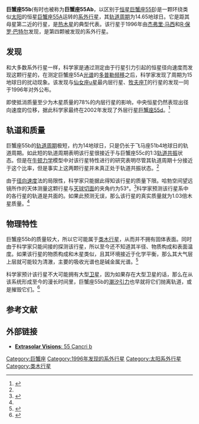 {{Infobox Planet
| bgcolour = #A0B0FF
| image =
| caption =
| name = 巨蟹座55b
| parent star = yes
| star = 巨蟹座55
| planet = 
| constell = 巨蟹座
| distance = 40.9光年
| RA = {{RA|08|52|35.8}}
| DEC = {{DEC|+28|19|51}}
| class = G8V
| discovery = yes
| discovery_ref = 
| discoverer = 杰弗里·马西和R·保罗·巴特尔
| discovered = 1996年4月12日
| discovery_method = 径向速度法
| semimajor = 0.115 ± 0.0000011天文单位<ref name=fischer>{{cite journal | author =DA Fischer ''et al.'' | title=Five Planets Orbiting 55 Cancri |journal=Astrophysical Journal |issue=675| page=790-801 |doi=10.1086/525512 | volume =675|date=2008年3月}}</ref>
| semiminor = 
| orbital_circ = 
| eccentricity = 
| period = 14.65162 ± 0.0007地球日<ref name=fischer />
| inclination = 
| long_periastron = 131.94 ± 30°<ref name=fischer />
| time_periastron = 2,450,002.94749 ± 1.2儒略日<ref name=fischer />
| semi-amp = 71.32 ± 0.41m/s<ref name=fischer />
| physical_characteristics = yes
| mean_radius = 
| density = 
| surface_grav = 
| mass = 0.824 ± 0.007倍木星质量<ref name=fischer />
| single_temperature = 
| magnitude = 5.95
}}

'''巨蟹座55b'''(有时也被称为'''巨蟹座55Ab'''，以区别于[[恒星|恒星]][[轩辕增十九|巨蟹座55B]])是一颗环绕类似[[太阳|太阳]]的恒星[[轩辕增十九|巨蟹座55A]]运转的[[系外行星|系外行星]]，其[[轨道周期|轨道周期]]为14.65地球日。它是距其母星第二近的行星，是[[热木星|热木星]]的典型代表。该行星于1996年由[[杰弗里·马西|杰弗里·马西]]和[[R·保罗·巴特尔|R·保罗·巴特尔]]发现，是第四颗被发现的系外行星。

==发现==
和大多数系外行星一样，科学家是通过测定由于行星引力引起的恒星径向速度而发现这颗行星的，在测定巨蟹座55A[[光谱|光谱]]的[[多普勒频移|多普勒频移]]之后，科学家发现了周期为15地球日的扰动现象。该发现与[[仙女座υ星|仙女座υ星]]最内层行星、[[牧夫座T|牧夫座T]]的行星的发现一同于1996年对外公布。

即使抵消质量至少为木星质量的78%的内层行星的影响，中央恒星仍然表现出径向速度的位移，据此科学家最终在2002年发现了外层行星[[巨蟹座55d|巨蟹座55d]]。<ref>{{cite journal | url=http://www.iop.org/EJ/article/1538-4357/474/2/L115/5590.html | author=Butler ''et al.'' | title=Three New 51 Pegasi-Type Planets | journal=The [[Astrophysical_Journal|Astrophysical Journal]] | volume=474 | issue=2 | year=1997 | pages=L115–L118 | doi=10.1086/310444 | access-date=2009-05-24 | archive-date=2019-12-09 | archive-url=https://web.archive.org/web/20191209213342/http://www.iop.org/EJ/article/1538-4357/474/2/L115/5590.html | dead-url=no }}</ref>

==轨道和质量==
巨蟹座55b的[[轨道周期|轨道周期]]极短，约为14地球日，只是仍长于飞马座51b4地球日的轨道周期。如此短的轨道周期表明该行星很接近于与巨蟹座55c的1:3[[轨道共振|轨道共振]]状态。但是在[[牛顿力学|牛顿力学]]模型中对该行星特性进行的研究表明尽管其轨道周期十分接近于这个比率，但是事实上这两颗行星并未真正处于轨道共振状态。<ref name=fischer />

由于[[径向速度|径向速度]]法的局限性，科学家只能据此得知该行星的质量下限。哈勃空间望远镜所作的天体测量这颗行星与[[天球切面|天球切面]]的夹角约为53°。<ref>{{cite journal|url=http://xxx.lanl.gov/abs/astro-ph/0408585|author=McArthur et al.|title=Detection of a NEPTUNE-mass planet in the ρ<sup>1</sup> Cnc system using the Hobby-Eberly Telescope|journal=[[The_Astrophysical_Journal|The Astrophysical Journal]]|volume=614|year=2004|pages=L81 – L84|doi=10.1086/425561}}</ref>科学家预测该行星系中的各行星的轨道是共面的。如果此预测无误，那么该行星的真实质量就为1.03倍木星质量。<ref name=fischer />

==物理特性==
巨蟹座55b的质量较大，所以它可能属于[[类木行星|类木行星]]，从而并不拥有固体表面。同时由于科学家只能间接的探测该行星，所以至今还不知道其半径、物质构成和表面温度。如果该行星的物质构成和木星类似，且其环境接近于化学平衡，那么其大气层上层就可能较为清澈，主要的吸收光谱也是碱金属光谱。<ref>{{cite journal|url=http://adsabs.harvard.edu/abs/2003ApJ...588.1121S|author=Sudarsky, D. et al.|title=Theoretical Spectra and Atmospheres of Extrasolar Giant Planets|journal=[[The_Astrophysical_Journal|The Astrophysical Journal]]|volume=588|issue=2|pages=1121 – 1148|year=2003|doi=10.1086/374331|access-date=2009-05-24|archive-date=2019-05-04|archive-url=https://web.archive.org/web/20190504064225/http://adsabs.harvard.edu/abs/2003ApJ...588.1121S|dead-url=no}}</ref>

科学家预计该行星不大可能拥有大型[[卫星|卫星]]，因为如果存在大型卫星的话，那么在从该系统形成至今的漫长时间里，巨蟹座55b的[[潮汐引力|潮汐引力]]也早就将它们抛离轨道，或是摧毁它们。<ref>{{cite journal|url=http://adsabs.harvard.edu/abs/2002ApJ...575.1087B|author=Barnes, J., O'Brien, D.|title=Stability of Satellites around Close-in Extrasolar Giant Planets|journal=[[The_Astrophysical_Journal|The Astrophysical Journal]]|volume=575|issue=2|pages=1087 – 1093|year=2002|doi=10.1086/341477|access-date=2009-05-24|archive-date=2018-10-28|archive-url=https://web.archive.org/web/20181028035213/http://adsabs.harvard.edu/abs/2002ApJ...575.1087B|dead-url=no}}</ref>

==参考文献==
{{Reflist|2}}

==外部链接==
* [https://web.archive.org/web/20090503123656/http://www.extrasolar.net/planettour.asp?StarCatId=normal&PlanetId=9 '''Extrasolar Visions''': 55 Cancri b]

{{巨蟹座55}}
{{55 Cancri}}

{{Sky|08|52|35.8|+|28|19|51|40900}}
[[Category:巨蟹座|Category:巨蟹座]]
[[Category:1996年发现的系外行星|Category:1996年发现的系外行星]]
[[Category:太阳系外行星|Category:太阳系外行星]]
[[Category:类木行星|Category:类木行星]]